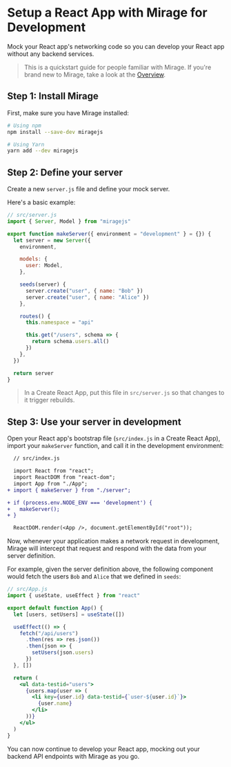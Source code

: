 # Setup a React App with Mirage for Development

Mock your React app's networking code so you can develop your React app without any backend services.

> This is a quickstart guide for people familiar with Mirage. If you're brand new to Mirage, take a look at the [Overview](/docs/getting-started/overview).

## Step 1: Install Mirage

First, make sure you have Mirage installed:

```bash
# Using npm
npm install --save-dev miragejs

# Using Yarn
yarn add --dev miragejs
```

## Step 2: Define your server

Create a new `server.js` file and define your mock server.

Here's a basic example:

```js
// src/server.js
import { Server, Model } from "miragejs"

export function makeServer({ environment = "development" } = {}) {
  let server = new Server({
    environment,

    models: {
      user: Model,
    },

    seeds(server) {
      server.create("user", { name: "Bob" })
      server.create("user", { name: "Alice" })
    },

    routes() {
      this.namespace = "api"

      this.get("/users", schema => {
        return schema.users.all()
      })
    },
  })

  return server
}
```

> In a Create React App, put this file in `src/server.js` so that changes to it trigger rebuilds.

## Step 3: Use your server in development

Open your React app's bootstrap file (`src/index.js` in a Create React App), import your `makeServer` function, and call it in the development environment:

```diff
  // src/index.js

  import React from "react";
  import ReactDOM from "react-dom";
  import App from "./App";
+ import { makeServer } from "./server";

+ if (process.env.NODE_ENV === 'development') {
+   makeServer();
+ }

  ReactDOM.render(<App />, document.getElementById("root"));
```

Now, whenever your application makes a network request in development, Mirage will intercept that request and respond with the data from your server definition.

For example, given the server definition above, the following component would fetch the users `Bob` and `Alice` that we defined in `seeds`:

```jsx
// src/App.js
import { useState, useEffect } from "react"

export default function App() {
  let [users, setUsers] = useState([])

  useEffect(() => {
    fetch("/api/users")
      .then(res => res.json())
      .then(json => {
        setUsers(json.users)
      })
  }, [])

  return (
    <ul data-testid="users">
      {users.map(user => (
        <li key={user.id} data-testid={`user-${user.id}`}>
          {user.name}
        </li>
      ))}
    </ul>
  )
}
```

You can now continue to develop your React app, mocking out your backend API endpoints with Mirage as you go.
